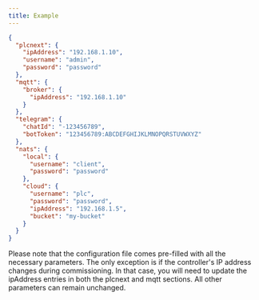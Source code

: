 ```yaml
---
title: Example
---
```


```json config.json icon="code"
{
  "plcnext": {
    "ipAddress": "192.168.1.10",
    "username": "admin",
    "password": "password"
  },
  "mqtt": {
    "broker": {
      "ipAddress": "192.168.1.10"
    }
  },
  "telegram": {
    "chatId": "-123456789",
    "botToken": "123456789:ABCDEFGHIJKLMNOPQRSTUVWXYZ"
  },
  "nats": {
    "local": {
      "username": "client",
      "password": "password"
    },
    "cloud": {
      "username": "plc",
      "password": "password",
      "ipAddress": "192.168.1.5",
      "bucket": "my-bucket"
    }
  }
}
```

<Warning>
Please note that the configuration file comes pre-filled with all the necessary parameters. The only exception is if the controller's IP address changes during commissioning. 
In that case, you will need to update the ipAddress entries in both the plcnext and mqtt sections. All other parameters can remain unchanged.
</Warning>